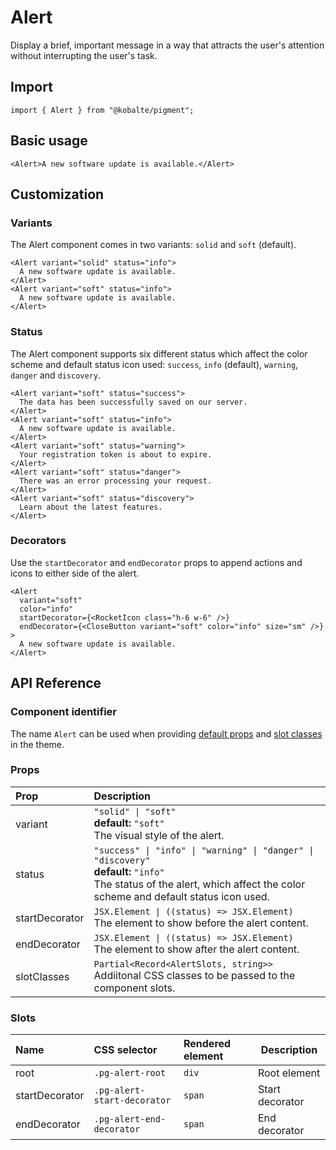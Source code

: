 
# Alert

Display a brief, important message in a way that attracts the user's attention without interrupting the user's task.

## Import

```tsx
import { Alert } from "@kobalte/pigment";
```

## Basic usage

<Preview>
  <WithBasicUsage />
</Preview>

```tsx
<Alert>A new software update is available.</Alert>
```

## Customization

### Variants

The Alert component comes in two variants: `solid` and `soft` (default).

<Preview isCentered={false}>
  <WithVariant />
</Preview>

```tsx
<Alert variant="solid" status="info">
  A new software update is available.
</Alert>
<Alert variant="soft" status="info">
  A new software update is available.
</Alert>
```

### Status

The Alert component supports six different status which affect the color scheme and default status icon used: `success`, `info` (default), `warning`, `danger` and `discovery`.

<Preview isCentered={false}>
  <WithStatus />
</Preview>

```tsx
<Alert variant="soft" status="success">
  The data has been successfully saved on our server.
</Alert>
<Alert variant="soft" status="info">
  A new software update is available.
</Alert>
<Alert variant="soft" status="warning">
  Your registration token is about to expire.
</Alert>
<Alert variant="soft" status="danger">
  There was an error processing your request.
</Alert>
<Alert variant="soft" status="discovery">
  Learn about the latest features.
</Alert>
```

### Decorators

Use the `startDecorator` and `endDecorator` props to append actions and icons to either side of the alert.

<Preview isCentered={false}>
  <WithDecorator />
</Preview>

```tsx
<Alert
  variant="soft"
  color="info"
  startDecorator={<RocketIcon class="h-6 w-6" />}
  endDecorator={<CloseButton variant="soft" color="info" size="sm" />}
>
  A new software update is available.
</Alert>
```

## API Reference

### Component identifier

The name `Alert` can be used when providing [default props](/docs/core/customization/themed-components#default-props) and [slot classes](/docs/core/customization/themed-components#slot-classes) in the theme.

### Props

| Prop           | Description                                                                                                                                                                          |
| :------------- | :----------------------------------------------------------------------------------------------------------------------------------------------------------------------------------- |
| variant        | `"solid" \| "soft"` <br/> **default:** `"soft"` <br/> The visual style of the alert.                                                                                                 |
| status         | `"success" \| "info" \| "warning" \| "danger" \| "discovery"` <br/> **default:** `"info"` <br/> The status of the alert, which affect the color scheme and default status icon used. |
| startDecorator | `JSX.Element \| ((status) => JSX.Element)` <br/> The element to show before the alert content.                                                                                       |
| endDecorator   | `JSX.Element \| ((status) => JSX.Element)` <br/> The element to show after the alert content.                                                                                        |
| slotClasses    | `Partial<Record<AlertSlots, string>>` <br/> Addiitonal CSS classes to be passed to the component slots.                                                                              |

### Slots

| Name           | CSS selector                | Rendered element | Description     |
| :------------- | :-------------------------- | :--------------- | --------------- |
| root           | `.pg-alert-root`            | `div`            | Root element    |
| startDecorator | `.pg-alert-start-decorator` | `span`           | Start decorator |
| endDecorator   | `.pg-alert-end-decorator`   | `span`           | End decorator   |
